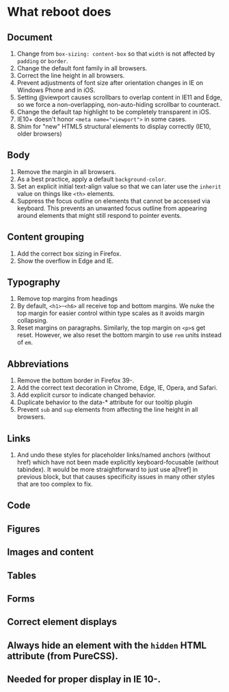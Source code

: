 # What reboot does

## Document
 1. Change from `box-sizing: content-box` so that `width` is not affected by `padding` or `border`.
 2. Change the default font family in all browsers.
 3. Correct the line height in all browsers.
 4. Prevent adjustments of font size after orientation changes in IE on Windows Phone and in iOS.
 5. Setting @viewport causes scrollbars to overlap content in IE11 and Edge, so
 we force a non-overlapping, non-auto-hiding scrollbar to counteract.
 6. Change the default tap highlight to be completely transparent in iOS.
 7. IE10+ doesn't honor `<meta name="viewport">` in some cases.
 8. Shim for "new" HTML5 structural elements to display correctly (IE10, older browsers)

## Body
 1. Remove the margin in all browsers.
 2. As a best practice, apply a default `background-color`.
 3. Set an explicit initial text-align value so that we can later use the `inherit` value on things like `<th>` elements.
 4. Suppress the focus outline on elements that cannot be accessed via keyboard. This prevents an unwanted focus outline from appearing around elements that might still respond to pointer events.

## Content grouping
 1. Add the correct box sizing in Firefox.
 2. Show the overflow in Edge and IE.

## Typography
 1. Remove top margins from headings
 2. By default, `<h1>`-`<h6>` all receive top and bottom margins. We nuke the top margin for easier control within type scales as it avoids margin collapsing.
 3. Reset margins on paragraphs. Similarly, the top margin on `<p>`s get reset. However, we also reset the bottom margin to use `rem` units instead of `em`.

## Abbreviations
 1. Remove the bottom border in Firefox 39-.
 2. Add the correct text decoration in Chrome, Edge, IE, Opera, and Safari.
 3. Add explicit cursor to indicate changed behavior.
 4. Duplicate behavior to the data-* attribute for our tooltip plugin
 5. Prevent `sub` and `sup` elements from affecting the line height in all browsers.

## Links
 1. And undo these styles for placeholder links/named anchors (without href) which have not been made explicitly keyboard-focusable (without tabindex). It would be more straightforward to just use a[href] in previous block, but that causes specificity issues in many other styles that are too complex to fix.

## Code

## Figures

## Images and content

## Tables

## Forms

## Correct element displays

## Always hide an element with the `hidden` HTML attribute (from PureCSS).

## Needed for proper display in IE 10-.